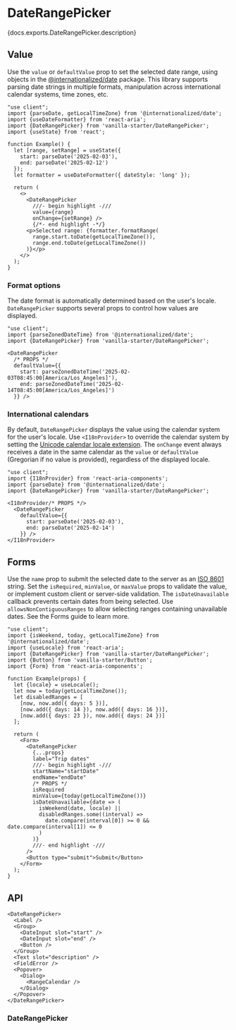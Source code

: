 


# DateRangePicker

<PageDescription>{docs.exports.DateRangePicker.description}</PageDescription>

<ExampleSwitcher>
  <VisualExample
    component={VanillaDateRangePicker}
    docs={vanillaDocs.exports.DateRangePicker}
    links={vanillaDocs.links}
    props={['label', 'granularity', 'isDisabled']}
    initialProps={{label: 'Date range'}}
    type="vanilla"
    files={["starters/docs/src/DateRangePicker.tsx", "starters/docs/src/DateRangePicker.css"]} />
  <VisualExample
    component={TailwindDateRangePicker}
    docs={vanillaDocs.exports.DateRangePicker}
    links={vanillaDocs.links}
    props={['label', 'granularity', 'isDisabled']}
    initialProps={{label: 'Date range'}}
    type="tailwind"
    files={["starters/tailwind/src/DateRangePicker.tsx", "starters/tailwind/src/DateField.tsx",  "starters/tailwind/src/index.css"]} />
</ExampleSwitcher>

## Value

Use the `value` or `defaultValue` prop to set the selected date range, using objects in the [@internationalized/date](../internationalized/date/) package. This library supports parsing date strings in multiple formats, manipulation across international calendar systems, time zones, etc.

```tsx render
"use client";
import {parseDate, getLocalTimeZone} from '@internationalized/date';
import {useDateFormatter} from 'react-aria';
import {DateRangePicker} from 'vanilla-starter/DateRangePicker';
import {useState} from 'react';

function Example() {
  let [range, setRange] = useState({
    start: parseDate('2025-02-03'),
    end: parseDate('2025-02-12')
  });
  let formatter = useDateFormatter({ dateStyle: 'long' });
  
  return (
    <>
      <DateRangePicker
        ///- begin highlight -///
        value={range}
        onChange={setRange} />
        {/*- end highlight -*/}
      <p>Selected range: {formatter.formatRange(
        range.start.toDate(getLocalTimeZone()),
        range.end.toDate(getLocalTimeZone())
      )}</p>
    </>
  );
}
```

### Format options

The date format is automatically determined based on the user's locale. `DateRangePicker` supports several props to control how values are displayed.

```tsx render docs={docs.exports.DateRangePicker} links={docs.links} props={['granularity', 'hourCycle', 'hideTimeZone', 'shouldForceLeadingZeros']} initialProps={{label: 'Date'}}
"use client";
import {parseZonedDateTime} from '@internationalized/date';
import {DateRangePicker} from 'vanilla-starter/DateRangePicker';

<DateRangePicker
  /* PROPS */
  defaultValue={{
    start: parseZonedDateTime('2025-02-03T08:45:00[America/Los_Angeles]'),
    end: parseZonedDateTime('2025-02-14T08:45:00[America/Los_Angeles]')
  }} />
```

### International calendars

By default, `DateRangePicker` displays the value using the calendar system for the user's locale. Use `<I18nProvider>` to override the calendar system by setting the [Unicode calendar locale extension](https://developer.mozilla.org/en-US/docs/Web/JavaScript/Reference/Global_Objects/Intl/Locale/calendar#adding_a_calendar_in_the_locale_string). The `onChange` event always receives a date in the same calendar as the `value` or `defaultValue` (Gregorian if no value is provided), regardless of the displayed locale.

```tsx render wide docs={docs.exports.I18nProvider} links={docs.links} props={['locale']} initialProps={{locale: 'hi-IN-u-ca-indian'}}
"use client";
import {I18nProvider} from 'react-aria-components';
import {parseDate} from '@internationalized/date';
import {DateRangePicker} from 'vanilla-starter/DateRangePicker';

<I18nProvider/* PROPS */>
  <DateRangePicker
    defaultValue={{
      start: parseDate('2025-02-03'),
      end: parseDate('2025-02-14')
    }} />
</I18nProvider>
```

## Forms

Use the `name` prop to submit the selected date to the server as an [ISO 8601](https://en.wikipedia.org/wiki/ISO_8601) string. Set the `isRequired`, `minValue`, or `maxValue` props to validate the value, or implement custom client or server-side validation. The `isDateUnavailable` callback prevents certain dates from being selected. Use `allowsNonContiguousRanges` to allow selecting ranges containing unavailable dates. See the Forms guide to learn more.

```tsx render docs={vanillaDocs.exports.DateRangePicker} links={docs.links} props={['allowsNonContiguousRanges']} wide
"use client";
import {isWeekend, today, getLocalTimeZone} from '@internationalized/date';
import {useLocale} from 'react-aria';
import {DateRangePicker} from 'vanilla-starter/DateRangePicker';
import {Button} from 'vanilla-starter/Button';
import {Form} from 'react-aria-components';

function Example(props) {
  let {locale} = useLocale();
  let now = today(getLocalTimeZone());
  let disabledRanges = [
    [now, now.add({ days: 5 })],
    [now.add({ days: 14 }), now.add({ days: 16 })],
    [now.add({ days: 23 }), now.add({ days: 24 })]
  ];

  return (
    <Form>
      <DateRangePicker
        {...props}
        label="Trip dates"
        ///- begin highlight -///
        startName="startDate"
        endName="endDate"
        /* PROPS */
        isRequired
        minValue={today(getLocalTimeZone())}
        isDateUnavailable={date => (
          isWeekend(date, locale) ||
          disabledRanges.some((interval) =>
            date.compare(interval[0]) >= 0 && date.compare(interval[1]) <= 0
          )
        )}
        ///- end highlight -///
      />
      <Button type="submit">Submit</Button>
    </Form>
  );
}
```

## API

<Anatomy />

```tsx links={{DateRangePicker: '#daterangepicker', Group: 'Group.html', DateInput: 'DateField.html#dateinput', Button: 'Button.html', Popover: 'Popover.html', Dialog: 'Dialog.html', RangeCalendar: 'RangeCalendar.html'}}
<DateRangePicker>
  <Label />
  <Group>
    <DateInput slot="start" />
    <DateInput slot="end" />
    <Button />
  </Group>
  <Text slot="description" />
  <FieldError />
  <Popover>
    <Dialog>
      <RangeCalendar />
    </Dialog>
  </Popover>
</DateRangePicker>
```

### DateRangePicker

<PropTable component={docs.exports.DateRangePicker} links={docs.links} />
